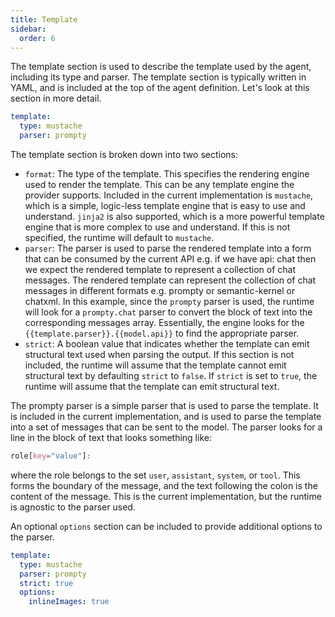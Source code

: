 ```yaml
---
title: Template
sidebar:
  order: 6
---
```


The template section is used to describe the template used by the agent, including its type and
parser. The template section is typically written in YAML, and is included at the top of the agent
definition. Let's look at this section in more detail.

```yaml
template:
  type: mustache
  parser: prompty
```

The template section is broken down into two sections:
- `format`: The type of the template. This specifies the rendering engine used to render the
  template. This can be any template engine the provider supports. Included in the current
  implementation is `mustache`, which is a simple, logic-less template engine that is easy to
  use and understand. `jinja2` is also supported, which is a more powerful template engine that
  is more complex to use and understand. If this is not specified,
  the runtime will default to `mustache`.
- `parser`: The parser is used to parse the rendered template into a form that can be consumed by 
  the current API e.g. if we have api: chat then we expect the rendered template to represent a 
  collection of chat messages. The rendered template can represent the collection of chat messages 
  in different formats e.g. prompty or semantic-kernel or chatxml. In this example, since the `prompty`
  parser is used, the runtime will look for a `prompty.chat` parser to convert the block of 
  text into the corresponding messages array. Essentially, the engine looks for the 
  `{{template.parser}}.{{model.api}}` to find the appropriate parser.
- `strict`: A boolean value that indicates whether the template can emit structural text used when parsing
    the output. If this section is not included, the runtime will assume that the template cannot emit structural text
    by defaulting `strict` to `false`. If `strict` is set to `true`, the runtime will assume that the template can emit
    structural text.

The prompty parser is a simple parser that is used to parse the template. It is included in the
current implementation, and is used to parse the template into a set of messages that can be
sent to the model. The parser looks for a line in the block of text that looks something like:

```css
role[key="value"]:
```
where the role belongs to the set `user`, `assistant`, `system`, or `tool`. This forms the boundary
of the message, and the text following the colon is the content of the message. This is the current
implementation, but the runtime is agnostic to the parser used.


An optional `options` section can be included to provide additional options to the parser.

```yaml
template:
  type: mustache
  parser: prompty
  strict: true
  options:
    inlineImages: true
```
